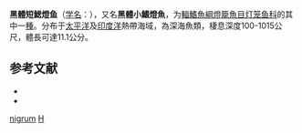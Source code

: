 {{Speciesbox
| name = 黑體短鰓燈鱼
| status = NE
| status_system = IUCN3.1
| genus = Nannobrachium
| species = nigrum
| authority = [[Günther|Günther]], 1887
| synonyms = *''Lampanctus niger''<br /><small>Günther, 1887</small>
*''Lampanyctus niger''<br /><small>Günther, 1887</small>
*''Myctophum nigrum''<br /><small>Günther, 1887</small>
*''Paralampanyctus niger''<br /><small>Günther, 1887</small>
}}

'''黑體短鰓燈鱼'''（[[学名|学名]]：{{lang|la|''Nannobrachium nigrum''}}），又名'''黑體小鰭燈魚'''，为[[輻鰭魚綱|輻鰭魚綱]][[燈籠魚目|燈籠魚目]][[灯笼鱼科|灯笼鱼科]]的其中一[[種|種]]。分布于[[太平洋|太平洋]]及[[印度洋|印度洋]]熱帶海域，為深海魚類，棲息深度100-1015公尺，體長可達11.1公分。

== 参考文献 ==
{{reflist}}
*{{FishBase_species|genus=Nannobrachium|species=nigrum|year=2012|month=2}}
* {{TaiBNET| zh=黑體小鰭燈魚 | id=381223 | binomial=Nannobrachium nigrum | authority=Günther, 1887 | var= | accessdate=2013-01-24}}

{{Taxonbar|from=Q2413138}}

[[Category:短鰓燈魚屬|nigrum]]
[[Category:_1887年描述的鱼类|H]]


{{灯笼鱼目小作品}}
